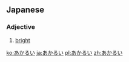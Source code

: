 ==Japanese==                             
===Adjective===
{{ja-adj|h|rom=akarui|decl=い}}
#{{ja-def|明るい}} [[bright]]

[[ko:あかるい]]
[[ja:あかるい]]
[[pl:あかるい]]
[[zh:あかるい]]